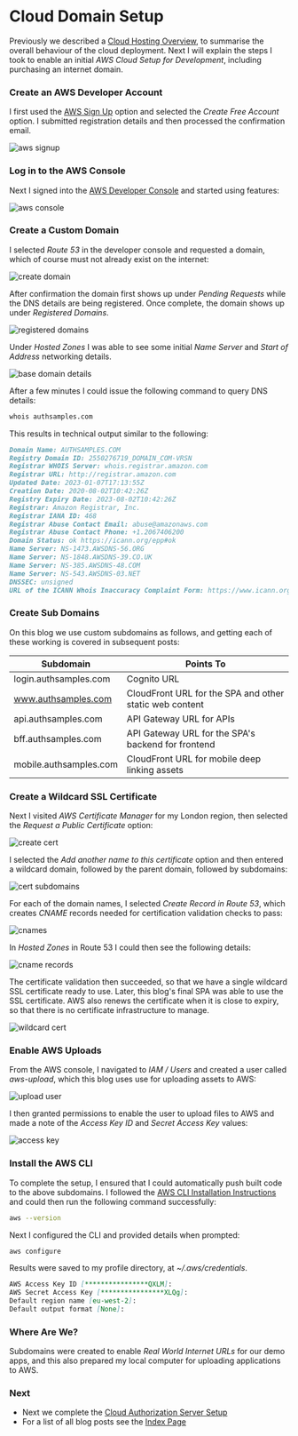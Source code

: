 # Cloud Domain Setup

Previously we described a <a href='cloud-hosting'>Cloud Hosting Overview</a>, to summarise the overall behaviour of the cloud deployment. Next I will explain the steps I took to enable an initial *AWS Cloud Setup for Development*, including purchasing an internet domain.

### Create an AWS Developer Account

I first used the [AWS Sign Up](https://aws.amazon.com/free) option and selected the *Create Free Account* option. I submitted registration details and then processed the confirmation email.

![aws signup](../images/590/aws-signup.jpg)

### Log in to the AWS Console

Next I signed into the [AWS Developer Console](https://aws.amazon.com/console/) and started using features:

![aws console](../images/590/aws-console.jpg)

### Create a Custom Domain

I selected *Route 53* in the developer console and requested a domain, which of course must not already exist on the internet:

![create domain](../images/590/create-domain.jpg)

After confirmation the domain first shows up under *Pending Requests* while the DNS details are being registered. Once complete, the domain shows up under *Registered Domains*.

![registered domains](../images/590/registered-domains.jpg)

Under *Hosted Zones* I was able to see some initial *Name Server* and *Start of Address* networking details.

![base domain details](../images/590/base-domain-details.jpg)

After a few minutes I could issue the following command to query DNS details:

```bash
whois authsamples.com
```

This results in technical output similar to the following:

```markdown
Domain Name: AUTHSAMPLES.COM
Registry Domain ID: 2550276719_DOMAIN_COM-VRSN
Registrar WHOIS Server: whois.registrar.amazon.com
Registrar URL: http://registrar.amazon.com
Updated Date: 2023-01-07T17:13:55Z
Creation Date: 2020-08-02T10:42:26Z
Registry Expiry Date: 2023-08-02T10:42:26Z
Registrar: Amazon Registrar, Inc.
Registrar IANA ID: 468
Registrar Abuse Contact Email: abuse@amazonaws.com
Registrar Abuse Contact Phone: +1.2067406200
Domain Status: ok https://icann.org/epp#ok
Name Server: NS-1473.AWSDNS-56.ORG
Name Server: NS-1848.AWSDNS-39.CO.UK
Name Server: NS-385.AWSDNS-48.COM
Name Server: NS-543.AWSDNS-03.NET
DNSSEC: unsigned
URL of the ICANN Whois Inaccuracy Complaint Form: https://www.icann.org/wicf/
```

### Create Sub Domains

On this blog we use custom subdomains as follows, and getting each of these working is covered in subsequent posts:

| Subdomain | Points To |
| --------- | --------- |
| login.authsamples.com | Cognito URL |
| www.authsamples.com | CloudFront URL for the SPA and other static web content |
| api.authsamples.com | API Gateway URL for APIs |
| bff.authsamples.com | API Gateway URL for the SPA's backend for frontend |
| mobile.authsamples.com | CloudFront URL for mobile deep linking assets |

### Create a Wildcard SSL Certificate

Next I visited *AWS Certificate Manager* for my London region, then selected the *Request a Public Certificate* option:

![create cert](../images/590/create-cert.jpg)

I selected the *Add another name to this certificate* option and then entered a wildcard domain, followed by the parent domain, followed by subdomains:

![cert subdomains](../images/590/cert-subdomains.jpg)

For each of the domain names, I selected *Create Record in Route 53*, which creates *CNAME* records needed for certification validation checks to pass:

![cnames](../images/590/cnames.jpg)

In *Hosted Zones* in Route 53 I could then see the following details:

![cname records](../images/590/cname-records.jpg)

The certificate validation then succeeded, so that we have a single wildcard SSL certificate ready to use. Later, this blog's final SPA was able to use the SSL certificate. AWS also renews the certificate when it is close to expiry, so that there is no certificate infrastructure to manage.

![wildcard cert](../images/590/wildcard-cert.jpg)

### Enable AWS Uploads

From the AWS console, I navigated to *IAM / Users* and created a user called *aws-upload*, which this blog uses use for uploading assets to AWS:

![upload user](../images/590/upload-user.jpg)

I then granted permissions to enable the user to upload files to AWS and made a note of the *Access Key ID* and *Secret Access Key* values:

![access key](../images/590/access-key.jpg)

### Install the AWS CLI

To complete the setup, I ensured that I could automatically push built code to the above subdomains. I followed the [AWS CLI Installation Instructions](https://docs.aws.amazon.com/cli/latest/userguide/getting-started-install.html) and could then run the following command successfully:

```bash
aws --version
```

Next I configured the CLI and provided details when prompted:

```bash
aws configure
```

Results were saved to my profile directory, at *~/.aws/credentials*.

```markdown
AWS Access Key ID [****************QXLM]: 
AWS Secret Access Key [****************XLQg]: 
Default region name [eu-west-2]: 
Default output format [None]:
```

### Where Are We?

Subdomains were created to enable *Real World Internet URLs* for our demo apps, and this also prepared my local computer for uploading applications to AWS.

### Next

- Next we complete the <a href='managed-authorization-server-setup'>Cloud Authorization Server Setup</a>
- For a list of all blog posts see the <a href='index'>Index Page</a>


